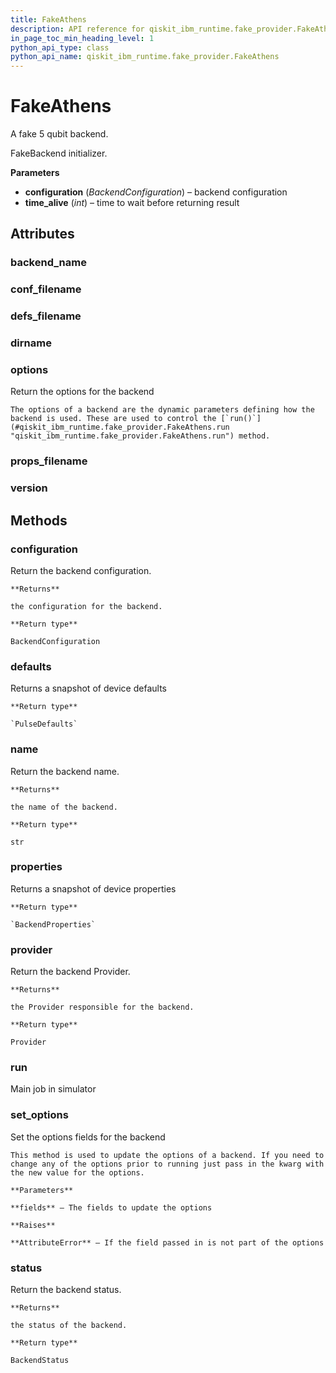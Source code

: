 ```yaml
---
title: FakeAthens
description: API reference for qiskit_ibm_runtime.fake_provider.FakeAthens
in_page_toc_min_heading_level: 1
python_api_type: class
python_api_name: qiskit_ibm_runtime.fake_provider.FakeAthens
---
```


# FakeAthens

<Class id="qiskit_ibm_runtime.fake_provider.FakeAthens" isDedicatedPage={true} github="https://github.com/Qiskit/qiskit-ibm-runtime/tree/main/qiskit_ibm_runtime/fake_provider/backends/athens/fake_athens.py#L31-L38" signature="FakeAthens" modifiers="class">
  A fake 5 qubit backend.

  FakeBackend initializer.

  **Parameters**

  *   **configuration** (*BackendConfiguration*) – backend configuration
  *   **time\_alive** (*int*) – time to wait before returning result

  ## Attributes

  ### backend\_name

  <Attribute id="qiskit_ibm_runtime.fake_provider.FakeAthens.backend_name" attributeValue="'fake_athens'" />

  ### conf\_filename

  <Attribute id="qiskit_ibm_runtime.fake_provider.FakeAthens.conf_filename" attributeValue="'conf_athens.json'" />

  ### defs\_filename

  <Attribute id="qiskit_ibm_runtime.fake_provider.FakeAthens.defs_filename" attributeValue="'defs_athens.json'" />

  ### dirname

  <Attribute id="qiskit_ibm_runtime.fake_provider.FakeAthens.dirname" attributeValue="'/home/runner/work/qiskit-ibm-runtime/qiskit-ibm-runtime/qiskit_ibm_runtime/fake_provider/backends/athens'" />

  ### options

  <Attribute id="qiskit_ibm_runtime.fake_provider.FakeAthens.options">
    Return the options for the backend

    The options of a backend are the dynamic parameters defining how the backend is used. These are used to control the [`run()`](#qiskit_ibm_runtime.fake_provider.FakeAthens.run "qiskit_ibm_runtime.fake_provider.FakeAthens.run") method.
  </Attribute>

  ### props\_filename

  <Attribute id="qiskit_ibm_runtime.fake_provider.FakeAthens.props_filename" attributeValue="'props_athens.json'" />

  ### version

  <Attribute id="qiskit_ibm_runtime.fake_provider.FakeAthens.version" attributeValue="1" />

  ## Methods

  ### configuration

  <Function id="qiskit_ibm_runtime.fake_provider.FakeAthens.configuration" signature="configuration()">
    Return the backend configuration.

    **Returns**

    the configuration for the backend.

    **Return type**

    BackendConfiguration
  </Function>

  ### defaults

  <Function id="qiskit_ibm_runtime.fake_provider.FakeAthens.defaults" github="https://github.com/Qiskit/qiskit-ibm-runtime/tree/main/qiskit_ibm_runtime/fake_provider/fake_pulse_backend.py#L29-L33" signature="defaults()">
    Returns a snapshot of device defaults

    **Return type**

    `PulseDefaults`
  </Function>

  ### name

  <Function id="qiskit_ibm_runtime.fake_provider.FakeAthens.name" signature="name()">
    Return the backend name.

    **Returns**

    the name of the backend.

    **Return type**

    str
  </Function>

  ### properties

  <Function id="qiskit_ibm_runtime.fake_provider.FakeAthens.properties" github="https://github.com/Qiskit/qiskit-ibm-runtime/tree/main/qiskit_ibm_runtime/fake_provider/fake_qasm_backend.py#L44-L48" signature="properties()">
    Returns a snapshot of device properties

    **Return type**

    `BackendProperties`
  </Function>

  ### provider

  <Function id="qiskit_ibm_runtime.fake_provider.FakeAthens.provider" signature="provider()">
    Return the backend Provider.

    **Returns**

    the Provider responsible for the backend.

    **Return type**

    Provider
  </Function>

  ### run

  <Function id="qiskit_ibm_runtime.fake_provider.FakeAthens.run" github="https://github.com/Qiskit/qiskit-ibm-runtime/tree/main/qiskit_ibm_runtime/fake_provider/fake_backend.py#L559-L590" signature="run(run_input, **kwargs)">
    Main job in simulator
  </Function>

  ### set\_options

  <Function id="qiskit_ibm_runtime.fake_provider.FakeAthens.set_options" signature="set_options(**fields)">
    Set the options fields for the backend

    This method is used to update the options of a backend. If you need to change any of the options prior to running just pass in the kwarg with the new value for the options.

    **Parameters**

    **fields** – The fields to update the options

    **Raises**

    **AttributeError** – If the field passed in is not part of the options
  </Function>

  ### status

  <Function id="qiskit_ibm_runtime.fake_provider.FakeAthens.status" signature="status()">
    Return the backend status.

    **Returns**

    the status of the backend.

    **Return type**

    BackendStatus
  </Function>
</Class>

